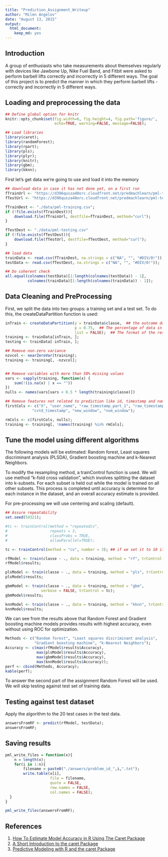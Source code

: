 ```yaml
---
title: "Prediction_Assignment_Writeup"
author: "Milen Angelov"
date: "August 13, 2015"
output: 
  html_document:
    keep_md: yes
---
```

## Introduction
A group of enthusiasts who take measurements about themselves regularly with devices like Jawbone Up, Nike Fuel Band, and Fitbit were asked to perform barbell lifts correctly and incorrectly in 5 different ways. The goal of this project is to predict the manner in which they perform barbell lifts - correctly and incorrectly in 5 different ways.

## Loading and preprocessing the data
```r
## Define global option for knitr
knitr::opts_chunk$set(fig.width=6, fig.height=4, fig.path='figure/', 
                      echo=TRUE, warning=FALSE, message=FALSE);

## Load libraries
library(caret);
library(randomForest);
library(rpart);
library(pls);
library(plyr);
library(knitr);
library(gbm);
library(kknn);
```

First let's get data we're going to use and load it into the memory
```r
## download data in case it has not done yet, on a first run
fTrainUrl <- "https://d396qusza40orc.cloudfront.net/predmachlearn/pml-training.csv";
fTestUrl <- "https://d396qusza40orc.cloudfront.net/predmachlearn/pml-testing.csv";

fTrainDest <- "./data/pml-training.csv";
if (!file.exists(fTrainDest)){
    download.file(fTrainUrl, destfile=fTrainDest, method="curl");
}

fTestDest <- "./data/pml-testing.csv"
if (!file.exists(fTestDest)){
    download.file(fTestUrl, destfile=fTestDest, method="curl");
}

## load data
trainData <- read.csv(fTrainDest, na.strings = c("NA", "", "#DIV/0!"));
testData <- read.csv(fTestDest, na.strings = c("NA", "", "#DIV/0!"));

## Do coherent check
all.equal(colnames(testData)[1:length(colnames(testData)) - 1], 
          colnames(trainData)[1:length(colnames(trainData)) - 1]);
```

## Data Cleaning and PreProcessing

First, we split the data into two groups: a training set and a test set. To do this, the createDataPartition function is used:
```r
inTrain <- createDataPartition(y = trainData$classe,  ## the outcome data are needed
                               p = 0.75,  ## The percentage of data in the training set
                               list = FALSE);  ## The format of the results
training <- trainData[inTrain, ];
testing <- trainData[-inTrain, ];

## Remove non-zero variance
nzvcol <- nearZeroVar(training);
training <- training[, -nzvcol];


## Remove variables with more than 50% missing values
vars <- sapply(training, function(x) {
    sum(!(is.na(x) | x == ""))
})
nulls <- names(vars[vars < 0.5 * length(training$classe)])

## Remove features not related to prediction like id, timestamp and names
firstCols <- c("X", "user_name", "raw_timestamp_part_1", "raw_timestamp_part_2", 
            "cvtd_timestamp", "new_window", "num_window");

rmCols <- c(firstCols, nulls);
training <- training[, !names(training) %in% rmCols];
```


## Tune the model using different algorithms
The following models will be estimated: Random forest, Least squares discriminant analysis (PLSDA), Gradient boosting machine and k-Nearest Neighbors. 


To modify the resampling method, a trainControl function is used. We will use method "k-fold cross validation", which involves splitting the dataset into k-subsets. For each subset is held out while the model is trained on all other subsets. This process is completed until accuracy is determine for each instance in the dataset, and an overall accuracy estimate is provided.


For pre-processing we will use centering and scaling (default).
```r
## Assure repeatability
set.seed(54321);

#tc <- trainControl(method = "repeatedcv", 
#                   repeats = 3,
#                   classProbs = TRUE, 
#                   allowParallel=TRUE);

tc <- trainControl(method = "cv", number = 3); ## if we set it to 10 it computes too long

rfModel <- train(classe ~ ., data = training, method = "rf", trControl = tc);
rfModel$results;

plsModel <- train(classe ~ ., data = training, method = "pls", trControl = tc);
plsModel$results;

gbmModel <- train(classe ~ ., data = training, method = "gbm", 
                verbose = FALSE, trControl = tc);
gbmModel$results;

knnModel <- train(classe ~ ., data = training, method = "kknn", trControl = tc);
knnModel$results;
```


We can see from the results above that Random Forest and Gradient boosting machine models provides results with highest accuracy, even without using ROC for optimization. 
```r
Methods <- c("Random forest", "Least squares discriminant analysis", 
             "Gradient boosting machine", "k-Nearest Neighbors");
Accuracy <- c(max(rfModel$results$Accuracy), 
              max(plsModel$results$Accuracy),
              max(gbmModel$results$Accuracy),
              max(knnModel$results$Accuracy));
perf <- cbind(Methods, Accuracy);
kable(perf);
```

To answer the second part of the assignment Random Forest will be used. We will skip testing against test set of training data.

## Testing against test dataset
Apply the algorithm to the 20 test cases in the test data.
```r
answersFromRF <- predict(rfModel, testData);
answersFromRF;
```

## Saving results
```r
pml_write_files = function(x){
    n = length(x);
    for(i in 1:n){
        filename = paste0("./answers/problem_id_",i,".txt");
        write.table(x[i],
                    file = filename,
                    quote = FALSE,
                    row.names = FALSE,
                    col.names = FALSE);
  }
}

pml_write_files(answersFromRF);
```


## References
1. [How To Estimate Model Accuracy in R Using The Caret Package](http://machinelearningmastery.com/how-to-estimate-model-accuracy-in-r-using-the-caret-package/)
2. [A Short Introduction to the caret Package](https://cran.r-project.org/web/packages/caret/vignettes/caret.pdf)
3. [Predictive Modeling with R and the caret Package](https://www.r-project.org/nosvn/conferences/useR-2013/Tutorials/kuhn/user_caret_2up.pdf)
